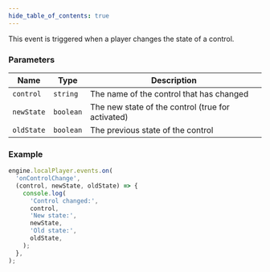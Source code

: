 ```yaml
---
hide_table_of_contents: true
---
```



This event is triggered when a player changes the state of a control.

### Parameters

| Name       | Type      | Description                                       |
| ---------- | --------- | ------------------------------------------------- |
| `control`  | `string`  | The name of the control that has changed          |
| `newState` | `boolean` | The new state of the control (true for activated) |
| `oldState` | `boolean` | The previous state of the control                 |

### Example

```js
engine.localPlayer.events.on(
  'onControlChange',
  (control, newState, oldState) => {
    console.log(
      'Control changed:',
      control,
      'New state:',
      newState,
      'Old state:',
      oldState,
    );
  },
);
```
